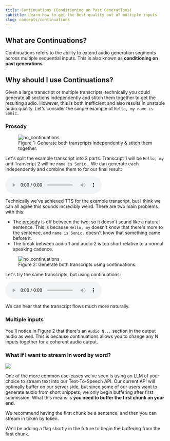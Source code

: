 ```yaml
---
title: Continuations (Conditioning on Past Generations)
subtitle: Learn how to get the best quality out of multiple inputs
slug: concepts/continuations
---
```


## What are Continuations?

Continuations refers to the ability to extend audio generation segments across multiple sequential inputs. This is also known as **conditioning on past generations**. 

## Why should I use Continuations?

Given a large transcript or multiple transcripts, technically you could generate all sections independently and stitch them together to get the resulting audio. However, this is both inefficient and also results in unstable audio quality. Let's consider the simple example of `Hello, my name is Sonic.`

### Prosody

<figure>
    <img src="/images/concepts_continuations_without_continuations.png" alt="no_continuations" />
    <figcaption>Figure 1: Generate both transcripts independently & stitch them together.</figcaption>
</figure>

Let's split the example transcript into 2 parts. Transcript 1 will be `Hello, my` and Transcript 2 will be `name is Sonic.`. We can generate each independently and combine them to for our final result:


<audio controls src="/audio/concepts_continuations_without_continuations.wav">
  Your browser does not support the audio element.
</audio>

Technically we've achieved TTS for the example transcript, but I think we can all agree this sounds incredibly weird. There are two main problems with this:
- The [prosody](https://en.wikipedia.org/wiki/Prosody_(linguistics)) is off between the two, so it doesn't sound like a natural sentence. This is because `Hello, my` doesn't know that there's more to the sentence, and `name is Sonic.` doesn't know that something came before it.
- The break between audio 1 and audio 2 is too short relative to a normal speaking cadence.

<figure>
    <img src="/images/concepts_continuations_without_continuations.png" alt="no_continuations" />
    <figcaption>Figure 2: Generate both transcripts using continuations.</figcaption>
</figure>

Let's try the same transcripts, but using continuations:

<audio controls src="/audio/concepts_continuations_with_continuations.wav">
  Your browser does not support the audio element.
</audio>

We can hear that the transcript flows much more naturally. 

### Multiple inputs

You'll notice in Figure 2 that there's an `Audio N...` section in the output audio as well. This is because continuations allows you to change any N inputs together for a coherent audio output.

### What if I want to stream in word by word?

![](/images/concepts_continuations_multiple_inputs.png)

One of the more common use-cases we've seen is using an LLM of your choice to stream text into our Text-To-Speech API. Our current API will optimally buffer on our server side, but since some of our users want to generate audio from short snippets, we only begin buffering after first submission. What this means is **you need to buffer the first chunk on your end**.

<Note>
We recommend having the first chunk be a sentence, and then you can stream in token by token.
</Note>

We'll be adding a flag shortly in the future to begin the buffering from the first chunk.
